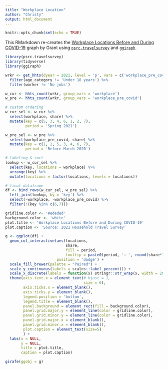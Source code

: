 ```yaml
---
title: "Workplace Location"
author: "Christy"
output: html_document
---
```


```r
knitr::opts_chunk$set(echo = TRUE)
```

This RMarkdown re-creates the [Workplace Locations Before and During COVID-19](https://www.psrc.org/household-travel-survey-program) graph by Grant using [`psrc.travelsurvey`](https://psrc.github.io/psrc.travelsurvey/) and [`ggiraph`](https://davidgohel.github.io/ggiraph/index.html).

```r
library(psrc.travelsurvey)
library(tidyverse)
library(ggiraph)
```


```r


wrkr <- get_hhts(dyear = 2021, level = 'p', vars = c('workplace_pre_covid', 'workplace', 'age_category', 'worker')) %>% 
  filter(age_category != 'Under 18 years') %>%
  filter(worker != 'No jobs')

w_cur <- hhts_count(wrkr, group_vars = 'workplace')
w_pre <- hhts_count(wrkr, group_vars = 'workplace_pre_covid')

# custom ordering
w_cur_sel <- w_cur %>% 
  select(workplace, share) %>% 
  mutate(key = c(5, 3, 4, 6, 1, 2, 7),
         period = 'Spring 2021')

w_pre_sel <- w_pre %>% 
  select(workplace_pre_covid, share) %>% 
  mutate(key = c(1, 2, 5, 3, 4, 6, 7),
         period = 'Before March 2020')

# labeling & sort
lookup <- w_cur_sel %>% 
  select(key, locations = workplace) %>% 
  arrange(key) %>% 
  mutate(locations = factor(locations, levels = locations))

# final dataframe
df <- bind_rows(w_cur_sel, w_pre_sel) %>% 
  left_join(lookup, by = 'key') %>% 
  select(-workplace, -workplace_pre_covid) %>% 
  filter(!(key %in% c(6,7)))


```

```r
gridline.color <- '#ededed'
background.color <- 'white'
plot.title <- 'Workplace Locations Before and During COVID-19'
plot.caption <- 'Source: 2021 Household Travel Survey'

g <- ggplot(df) +
  geom_col_interactive(aes(locations, 
                           share, 
                           fill = period, 
                           tooltip = paste0(period, ': ', round(share*100, 0), '%')), 
                       position = 'dodge') +
  scale_fill_brewer(palette = "Paired") +
  scale_y_continuous(labels = scales::label_percent()) +
  scale_x_discrete(labels = function(x) stringr::str_wrap(x, width = 20)) +
  theme(axis.text.x = element_text(# hjust = 1,
                                   size = 6),
        axis.ticks.x = element_blank(),
        axis.ticks.y = element_blank(),
        legend.position = 'bottom',
        legend.title = element_blank(),
        panel.background = element_rect(fill = background.color),
        panel.grid.major.y = element_line(color = gridline.color),
        panel.grid.minor.y = element_line(color = gridline.color),
        panel.grid.major.x = element_blank(),
        panel.grid.minor.x = element_blank(),
        plot.caption = element_text(size=5)
        ) +
  labs(x = NULL,
       y = NULL,
       title = plot.title,
       caption = plot.caption)

girafe(ggobj = g)
```




